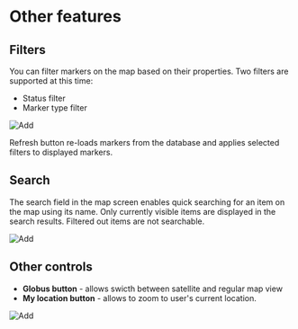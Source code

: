
# Other features

## Filters

You can filter markers on the map based on their properties. Two filters are supported at this time:

- Status filter
- Marker type filter

<ImageView>
  <Image src="/images/map/5.10.png" alt="Add" width={300} height={300} />
</ImageView>

Refresh button re-loads markers from the database and applies selected filters to displayed markers.

## Search

The search field in the map screen enables quick searching for an item on the map using its name. Only currently visible items are displayed in the search results. Filtered out items are not searchable.

<ImageView>
  <Image src="/images/map/5.9.png" alt="Add" width={300} height={300} />
</ImageView>


## Other controls

- **Globus button** - allows swicth between satellite and regular map view
- **My location button** - allows to zoom to user's current location.

<ImageView>
  <Image src="/images/map/5.11.png" alt="Add" width={300} height={300} />
</ImageView>
